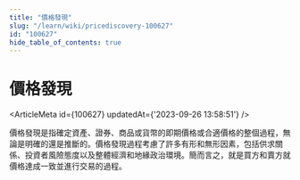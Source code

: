 ```yaml
---
title: "價格發現"
slug: "/learn/wiki/pricediscovery-100627"
id: "100627"
hide_table_of_contents: true
---
```



# 價格發現

<ArticleMeta id={100627} updatedAt={'2023-09-26 13:58:51'} />
<div className='border-solid border-b border-t-0 my-4 border-[var(--ifm-color-gray-300)]' />

價格發現是指確定資產、證券、商品或貨幣的即期價格或合適價格的整個過程，無論是明確的還是推斷的。價格發現過程考慮了許多有形和無形因素，包括供求關係、投資者風險態度以及整體經濟和地緣政治環境。簡而言之，就是買方和賣方就價格達成一致並進行交易的過程。
